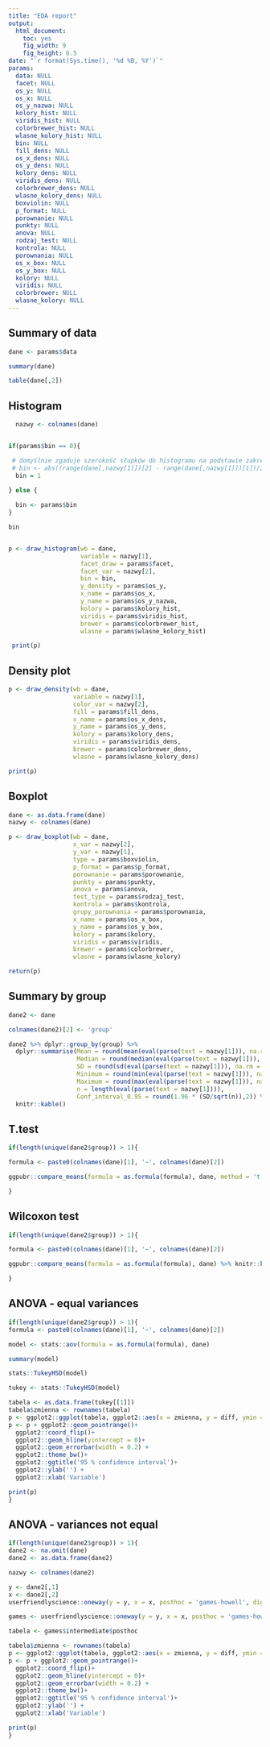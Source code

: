 ```yaml
---
title: "EDA report"
output: 
  html_document: 
    toc: yes
    fig_width: 9
    fig_height: 6.5
date: "`r format(Sys.time(), '%d %B, %Y')`"
params:
  data: NULL
  facet: NULL
  os_y: NULL
  os_x: NULL
  os_y_nazwa: NULL
  kolory_hist: NULL
  viridis_hist: NULL
  colorbrewer_hist: NULL
  wlasne_kolory_hist: NULL
  bin: NULL
  fill_dens: NULL
  os_x_dens: NULL
  os_y_dens: NULL
  kolory_dens: NULL
  viridis_dens: NULL
  colorbrewer_dens: NULL
  wlasne_kolory_dens: NULL
  boxviolin: NULL
  p_format: NULL
  porownanie: NULL
  punkty: NULL
  anova: NULL
  rodzaj_test: NULL
  kontrola: NULL
  porownania: NULL
  os_x_box: NULL
  os_y_box: NULL
  kolory: NULL
  viridis: NULL
  colorbrewer: NULL
  wlasne_kolory: NULL
---
```


## Summary of data

```r
dane <- params$data

summary(dane)

table(dane[,2])

```

## Histogram

```r
  nazwy <- colnames(dane)


if(params$bin == 0){

 # domyślnie zgaduje szerokość słupków do histogramu na podstawie zakresu danych
 # bin <- abs((range(dane[,nazwy[1]])[2] - range(dane[,nazwy[1]])[1])/20)
  bin = 1
  
} else {

  bin <- params$bin
}

bin


p <- draw_histogram(wb = dane,
                    variable = nazwy[1],
                    facet_draw = params$facet,
                    facet_var = nazwy[2],
                    bin = bin,
                    y_density = params$os_y,
                    x_name = params$os_x,
                    y_name = params$os_y_nazwa,
                    kolory = params$kolory_hist,
                    viridis = params$viridis_hist,
                    brewer = params$colorbrewer_hist,
                    wlasne = params$wlasne_kolory_hist)

 print(p)

```

## Density plot

```r

p <- draw_density(wb = dane,
                  variable = nazwy[1],
                  color_var = nazwy[2],
                  fill = params$fill_dens,
                  x_name = params$os_x_dens,
                  y_name = params$os_y_dens,
                  kolory = params$kolory_dens,
                  viridis = params$viridis_dens,
                  brewer = params$colorbrewer_dens,
                  wlasne = params$wlasne_kolory_dens)

print(p)

```

## Boxplot

```r


dane <- as.data.frame(dane)
nazwy <- colnames(dane)

p <- draw_boxplot(wb = dane,
                  x_var = nazwy[2],
                  y_var = nazwy[1],
                  type = params$boxviolin,
                  p_format = params$p_format,
                  porownanie = params$porownanie,
                  punkty = params$punkty,
                  anova = params$anova,
                  test_type = params$rodzaj_test,
                  kontrola = params$kontrola,
                  grupy_porownania = params$porownania,
                  x_name = params$os_x_box,
                  y_name = params$os_y_box,
                  kolory = params$kolory,
                  viridis = params$viridis,
                  brewer = params$colorbrewer,
                  wlasne = params$wlasne_kolory)

return(p)

```

## Summary by group

```r

dane2 <- dane

colnames(dane2)[2] <- 'group'

dane2 %>% dplyr::group_by(group) %>% 
  dplyr::summarise(Mean = round(mean(eval(parse(text = nazwy[1])), na.rm = TRUE),2),
                   Median = round(median(eval(parse(text = nazwy[1])), na.rm = TRUE),2),
                   SD = round(sd(eval(parse(text = nazwy[1])), na.rm = TRUE),2),
                   Minimum = round(min(eval(parse(text = nazwy[1])), na.rm = TRUE),2),
                   Maximum = round(max(eval(parse(text = nazwy[1])), na.rm = TRUE),2), 
                   n = length(eval(parse(text = nazwy[1]))),
                   Conf_interval_0.95 = round(1.96 * (SD/sqrt(n)),2)) %>%
  knitr::kable()

```

## T.test

```r

if(length(unique(dane2$group)) > 1){

formula <- paste0(colnames(dane)[1], '~', colnames(dane)[2])

ggpubr::compare_means(formula = as.formula(formula), dane, method = 't.test') %>% knitr::kable()

}
```

## Wilcoxon test

```r

if(length(unique(dane2$group)) > 1){

formula <- paste0(colnames(dane)[1], '~', colnames(dane)[2])

ggpubr::compare_means(formula = as.formula(formula), dane) %>% knitr::kable()

}
```

## ANOVA - equal variances

```r

if(length(unique(dane2$group)) > 1){
formula <- paste0(colnames(dane)[1], '~', colnames(dane)[2])

model <- stats::aov(formula = as.formula(formula), dane)

summary(model)

stats::TukeyHSD(model)

tukey <- stats::TukeyHSD(model)

tabela <- as.data.frame(tukey[[1]])
tabela$zmienna <- rownames(tabela)
p <- ggplot2::ggplot(tabela, ggplot2::aes(x = zmienna, y = diff, ymin = lwr, ymax = upr))
p <- p + ggplot2::geom_pointrange()+
  ggplot2::coord_flip()+
  ggplot2::geom_hline(yintercept = 0)+
  ggplot2::geom_errorbar(width = 0.2) + 
  ggplot2::theme_bw()+
  ggplot2::ggtitle('95 % confidence interval')+
  ggplot2::ylab('') + 
  ggplot2::xlab('Variable')

print(p)
}
```

## ANOVA - variances not equal

```r

if(length(unique(dane2$group)) > 1){
dane2 <- na.omit(dane)
dane2 <- as.data.frame(dane2)

nazwy <- colnames(dane2)

y <- dane2[,1]
x <- dane2[,2]
userfriendlyscience::oneway(y = y, x = x, posthoc = 'games-howell', digits = 3)

games <- userfriendlyscience::oneway(y = y, x = x, posthoc = 'games-howell', digits = 3)

tabela <- games$intermediate$posthoc

tabela$zmienna <- rownames(tabela)
p <- ggplot2::ggplot(tabela, ggplot2::aes(x = zmienna, y = diff, ymin = ci.lo, ymax = ci.hi))
p <- p + ggplot2::geom_pointrange()+
  ggplot2::coord_flip()+
  ggplot2::geom_hline(yintercept = 0)+
  ggplot2::geom_errorbar(width = 0.2) + 
  ggplot2::theme_bw()+
  ggplot2::ggtitle('95 % confidence interval')+
  ggplot2::ylab('') + 
  ggplot2::xlab('Variable')

print(p)
}
```

